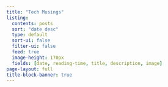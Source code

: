 ```yaml
---
title: "Tech Musings"
listing:
  contents: posts
  sort: "date desc"
  type: default
  sort-ui: false
  filter-ui: false
  feed: true
  image-height: 170px
  fields: [date, reading-time, title, description, image]
page-layout: full
title-block-banner: true
---
```



